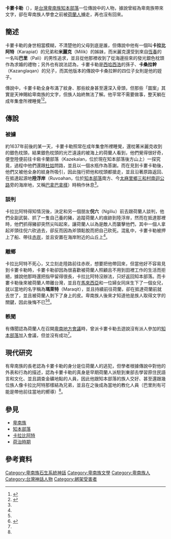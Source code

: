 '''卡婁卡勒'''（{{lang-pyu|Kalokal}}），是[[台灣|台灣]][[卑南族|卑南族]][[知本部落|知本部落]]一位傳說中的人物，據說曾經為卑南族帶來文字，卻在卑南族人學會之前被[[荷蘭東印度公司|荷蘭人]]擄走，再也沒有回來。
==簡述==
卡婁卡勒的身世相當模糊，不清楚他的父母到底是誰，但傳說中他有一個叫'''卡拉比阿特'''（Karapiat）的兄弟和'''米麗克'''（Milik）的姊妹，而米麗克還受到來自[[恆春|恆春]]的一名叫'''巴里'''（Pali）的男性追求，並且從他那裡收到了從海邊撿來的發光銀色枕頭作為求婚的禮物；另外也有說法認為，卡婁卡勒是[[西哈西浩|西哈西浩]]的孫子、'''卡桑拉幹'''（Kazanglaqan）的兒子，而其他版本的傳說中卡桑拉幹的四位子女則是他的姪子。

傳說中，卡婁卡勒全身布滿了紋身、那些紋身甚至還深入骨頭，但那些「圖案」其實是天神賜給卑南族的文字，但族人始終無法了解。他平常不需要做事，整天躺在成年集會所裡睡覺<ref name="台灣原住民史-卑南族史篇">{{cite book|last=|first=|date=1998-12-01|title=台灣原住民史-卑南族史篇|url=https://tm.ncl.edu.tw/article?u=022_001_00000738&lang=chn|location=|publisher=國史館台灣文獻館|page=|isbn=9789570231434|author=宋龍生|access-date=2021-03-12|archive-date=2021-06-06|archive-url=https://web.archive.org/web/20210606041529/https://tm.ncl.edu.tw/article?u=022_001_00000738&lang=chn|dead-url=no}}</ref><ref name="台灣高砂族系統所屬の研究">{{cite book |editor=[[國立臺灣大學人類學系|臺北帝國大學土俗人種學教室]] |author=[[移川子之藏|移川子之藏]] |date=1996-01 |script-title=ja:台湾高砂族系統所属の研究 |work=[[臺灣高砂族系統所屬之研究|臺灣高砂族系統所屬之研究]] |publisher=南天書局 |page= |isbn=9576383056}}</ref>。

==傳說==
===被擄===
約1637年前後的某一天，卡婁卡勒照常在成年集會所裡睡覺，還枕著米麗克收到的銀色枕頭，結果銀色枕頭的光芒遠遠的被海上的荷蘭人看到，他們覺得很好奇，便登陸便前往卡砦卡蘭部落（Kazekalan，位於現在知本部落後方山上）一探究竟，過程中他們還跟[[杜姑|杜姑]]問路，並且以一個水瓶作為答謝。而在見到卡婁卡勒後，他們又被他全身的紋身所吸引，因此強行把他和枕頭都搶走，並且沿著原路返回、在抵達起源地'''陸浮岸'''（Ruvoahan，位於[[知本部落|知本部落]]南方、今[[太麻里鄉|太麻里鄉]][[三和村_(臺東縣)|三和村]][[南迴公路|南迴公路]]旁的海岸地，又稱[[巴拿巴拿樣|巴拿巴拿樣]]）時稍作休息<ref name="台灣原住民史-卑南族史篇"/>。

===談判===
卡拉比阿特得知情況後，決定和另一個朋友'''倪六'''（Ngiliu）前去跟荷蘭人談判，他們全副武裝、抓了一隻自己養的豬，追蹤荷蘭人的痕跡到陸浮岸，然而在抵達那裡時，他們抓得豬卻突然尖叫起來，讓荷蘭人以為是敵人而襲擊他們，其中一個人拿起斧頭往倪六砍過去，卻反而因為斧頭鬆脫而把自己砍死。混亂中，卡婁卡勒被押上了船、帶往[[赤崁|赤崁]]，並且安置在海岸附近的山丘上<ref name="台灣原住民史-卑南族史篇"/>。
===離鄉===
卡拉比阿特不死心，又立刻走陸路前往赤崁，想要把他帶回來，但當他好不容易見到卡婁卡勒時，卡婁卡勒卻因為很喜歡被荷蘭人照顧且不用到田裡工作的生活而拒絕，據說他那時還把指甲留得很長，卡拉比阿特沒辦法，只好返回知本部落。而卡婁卡勒後來被荷蘭人帶離台灣，並且在[[馬來西亞|馬來西亞]]和一位婦女同床生下了一個女兒，就以當地的名字稱為'''瑪萊特'''（Maraqit），並且持續前往荷蘭，卻在抵達荷蘭前就去世了，並且被荷蘭人剝下了身上的皮。卑南族人後來才知道他是族人取得文字的關鍵，因此後悔不已<ref name="台灣原住民史-卑南族史篇"/><ref name="臺灣南島民族起源神話與傳說比較研究">{{cite book |last= |first= |date=1999|title=臺灣南島民族起源神話與傳說比較研究|url=http://www.tipp.org.tw/research_article.asp?F_ID=61272&FT_No=7|location= |publisher=行政院原住民族委員會|page= |isbn=|author=行政院原住民族委員會}}</ref>。

===軼聞===
有傳聞認為荷蘭人在召開[[卑南地方會議區|卑南地方會議]]時，曾派卡婁卡勒去遊說沒有派人參加的[[知本部落|知本部落]]加入會議，但並沒有成功<ref name="台灣原住民史-卑南族史篇"/>。
==現代研究==
有卑南族的長老認為卡婁卡勒的身分是位荷蘭人的逃犯，但學者根據傳說中對他的外表和行為的描述，認為卡婁卡勒的真身是早期荷蘭人派駐到東部去學習原住民語言和文化、並且調查金礦地點的人員，因此他跟知本部落的族人交好、甚至還跟幾位族人像卡拉比阿特那樣結為兄弟，並且在之後成為當地的教化人員（巴里則有可能是帶他前往當地的嚮導）<ref name="台灣原住民史-卑南族史篇"/>。
==參見==
*[[卑南族|卑南族]]
*[[知本部落|知本部落]]
*[[卡拉比阿特|卡拉比阿特]]
*[[荷治時期|荷治時期]]
==參考資料==
{{reflist}}

{{卑南族神話}}
[[Category:卑南族石生系統神話|Category:卑南族石生系統神話]]
[[Category:卑南族文學|Category:卑南族文學]]
[[Category:卑南族人|Category:卑南族人]]
[[Category:台灣神話人物|Category:台灣神話人物]]
[[Category:綁架受害者|Category:綁架受害者]]